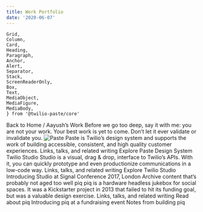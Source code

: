 ```yaml
---
title: Work Portfolio
date: '2020-06-07'
---
```


    Grid,
    Column,
    Card,
    Heading,
    Paragraph,
    Anchor,
    Alert,
    Separator,
    Stack,
    ScreenReaderOnly,
    Box,
    Text,
    MediaObject,
    MediaFigure,
    MediaBody,
    } from '@twilio-paste/core'

<Grid gutter="space40">
  <Column span={6} offset={1}>
      <Box>
      <Stack orientation="horizontal" spacing="space30">
        <Link href="/" passHref> 
          <Anchor><ScreenReaderOnly>Back to</ScreenReaderOnly> Home</Anchor>
        </Link>
        <Text as="span">/</Text>
      </Stack>
    </Box>
    <Heading as="h1" variant="heading10">Aayush&rsquo;s Work</Heading>
    <Paragraph>Before we go too deep, say it with me: you are not your work. Your best work is yet to come. Don&rsquo;t let it ever validate or invalidate you.</Paragraph>
  </Column>
</Grid>

<Grid gutter="space40">
  <Column span={5} offset={1}>
    <MediaObject as="div">
      <MediaFigure 
        as="div"
        spacing="space60"
      >
        <Box backgroundColor="colorBackgroundDark" height="sizeIcon100" width="sizeIcon100">
        <img src="/paste/paste.svg" alt="Paste" />
        </Box>
      </MediaFigure>
      <MediaBody as="div">
        <Heading as="h2" variant="heading10">Paste is <Box as="span" backgroundColor="colorBackgroundBrandHighlight">Twilio&rsquo;s design system</Box> and supports the work of building accessible, consistent, and high quality customer experiences.</Heading>
      </MediaBody>
    </MediaObject>    
  </Column>
  <Column span={5}>
    <Heading as="h3" variant="heading60">Links, talks, and related writing</Heading>
    <Stack orientation="vertical" spacing="space30">
      <Link href="//paste.twilio.design" passHref><Anchor>Explore Paste Design System</Anchor></Link>
    </Stack>
  </Column>
</Grid>

<Grid gutter="space10">
  <Column span={3} offset={1}>
    <Heading as="h2" variant="heading50">Twilio Studio</Heading>
    <Paragraph>
      Studio is a visual, drag &amp; drop, interface to Twilio&rsquo;s APIs. With it, you can quickly prototype and even productionize communications in a low-code way.
    </Paragraph>
  </Column>
  <Column span={5}>
    <Heading as="h3" variant="heading60">Links, talks, and related writing</Heading>
    <Stack orientation="vertical" spacing="space30">
      <Link href="//www.twilio.com/studio" passHref><Anchor>Explore Twilio Studio</Anchor></Link>
      <Link href="//youtu.be/VBjVi4mV0Qk" passHref><Anchor>Introducing Studio at Signal Conference 2017, London</Anchor></Link>
    </Stack>
  </Column>
</Grid>
<Grid>
  <Column span={11} offset={1}>
    <Heading as="h2" variant="heading20">Archive content that&rsquo;s probably not aged too well</Heading>
  </Column>
</Grid>
<Grid gutter="space10">
  <Column span={3} offset={1}>
    <Heading as="h2" variant="heading50">piq</Heading>
    <Paragraph>
      piq is a hardware headless jukebox for social spaces. It was a Kickstarter project in 2013 that failed to hit its funding goal, but was a valuable design exercise.
    </Paragraph>
  </Column>
  <Column span={5}>
    <Heading as="h3" variant="heading60">Links, talks, and related writing</Heading>
    <Stack orientation="vertical" spacing="space30">
      <Link href="//aayushisin.netlify.app/#piq" passHref><Anchor>Read about piq</Anchor></Link>
      <Link href="//youtu.be/eIMHxpT_cjc" passHref><Anchor>Introducing piq at a fundraising event</Anchor></Link>
      <Link href="//medium.com/design-startups/a12142e9ab28" passHref><Anchor>Notes from building piq</Anchor></Link>
    </Stack>
  </Column>
</Grid>
<Box as="section"
  paddingBottom="space50"
  marginTop="space50"
>
</Box>




